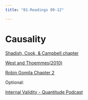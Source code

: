 ```yaml
---
title: "01-Readings 09-12"

---
```

#  Causality

[Shadish, Cook, & Campbell chapter](/readings_pdf/shadish_cook_campbell_chapter_1.pdf)

[West and Thoemmes(2010)](/readings_pdf/West and Thoemmes - 2010 - Campbell’s and Rubin’s perspectives on causal infe.pdf)

[Robin Gomila Chapter 2](https://www.dropbox.com/s/wtfau3kpjsfzgm8/503_bookdown.pdf?dl=0)

Optional: 

[Internal Validity - Quantitude Podcast](https://quantitudepod.org/episode-26-the-internal-validity-pre-flight-checklist/)




